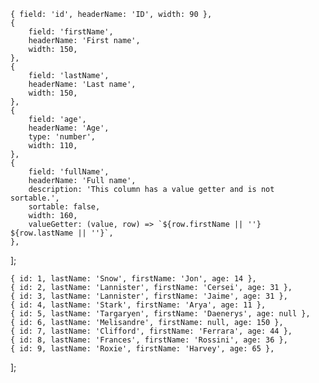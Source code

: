 
<Meta title="Mui Components/Data Display/Datagrid" />

	{ field: 'id', headerName: 'ID', width: 90 },
	{
		field: 'firstName',
		headerName: 'First name',
		width: 150,
	},
	{
		field: 'lastName',
		headerName: 'Last name',
		width: 150,
	},
	{
		field: 'age',
		headerName: 'Age',
		type: 'number',
		width: 110,
	},
	{
		field: 'fullName',
		headerName: 'Full name',
		description: 'This column has a value getter and is not sortable.',
		sortable: false,
		width: 160,
		valueGetter: (value, row) => `${row.firstName || ''} ${row.lastName || ''}`,
	},
];

	{ id: 1, lastName: 'Snow', firstName: 'Jon', age: 14 },
	{ id: 2, lastName: 'Lannister', firstName: 'Cersei', age: 31 },
	{ id: 3, lastName: 'Lannister', firstName: 'Jaime', age: 31 },
	{ id: 4, lastName: 'Stark', firstName: 'Arya', age: 11 },
	{ id: 5, lastName: 'Targaryen', firstName: 'Daenerys', age: null },
	{ id: 6, lastName: 'Melisandre', firstName: null, age: 150 },
	{ id: 7, lastName: 'Clifford', firstName: 'Ferrara', age: 44 },
	{ id: 8, lastName: 'Frances', firstName: 'Rossini', age: 36 },
	{ id: 9, lastName: 'Roxie', firstName: 'Harvey', age: 65 },
];

<ThemeProvider theme={theme}>
	<Box sx={{ height: 400, width: '100%' }}>
		<DataGrid
			className="sb-unstyled"
			rows={rows}
			columns={columns}
			initialState={{
				pagination: {
					paginationModel: {
						pageSize: 5,
					},
				},
			}}
			pageSizeOptions={[5]}
			checkboxSelection
			disableRowSelectionOnClick
		/>
	</Box>
</ThemeProvider>